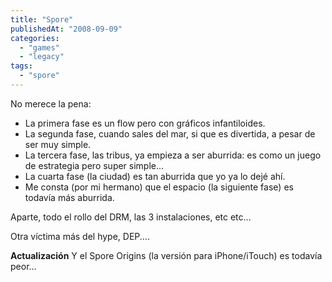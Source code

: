 ```yaml
---
title: "Spore"
publishedAt: "2008-09-09"
categories: 
  - "games"
  - "legacy"
tags: 
  - "spore"
---
```


No merece la pena:

- La primera fase es un flow pero con gráficos infantiloides.
- La segunda fase, cuando sales del mar, si que es divertida, a pesar de ser muy simple.
- La tercera fase, las tribus, ya empieza a ser aburrida: es como un juego de estrategia pero super simple...
- La cuarta fase (la ciudad) es tan aburrida que yo ya lo dejé ahí.
- Me consta (por mi hermano) que el espacio (la siguiente fase) es todavía más aburrida.

Aparte, todo el rollo del DRM, las 3 instalaciones, etc etc...

Otra víctima más del hype, DEP....

**Actualización** Y el Spore Origins (la versión para iPhone/iTouch) es todavía peor...
